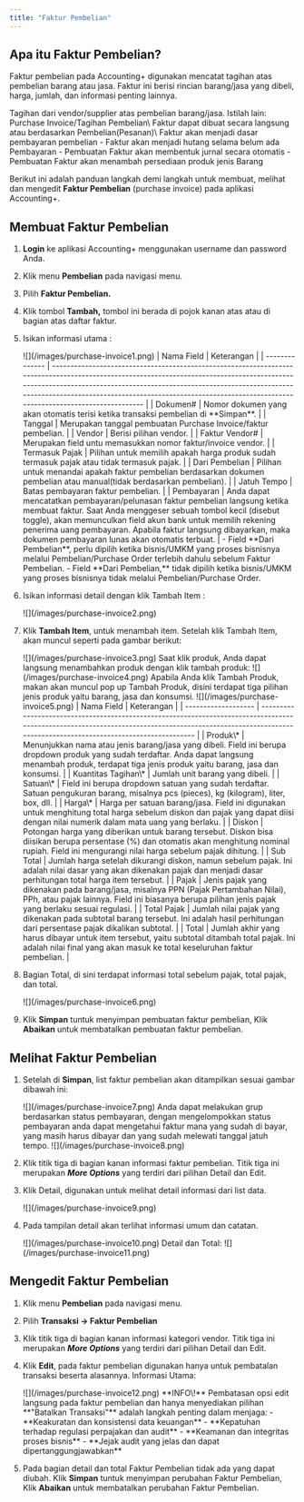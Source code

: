 ```yaml
---
title: "Faktur Pembelian"
---
```


## Apa itu Faktur Pembelian?

Faktur pembelian pada Accounting\+ digunakan mencatat tagihan atas pembelian barang atau jasa. Faktur ini berisi rincian barang/jasa yang dibeli, harga, jumlah, dan informasi penting lainnya.

<Note>
  Tagihan dari vendor/supplier atas pembelian barang/jasa.
</Note>

<Tip>
  Istilah lain: Purchase Invoice/Tagihan Pembelian\
  Faktur dapat dibuat secara langsung atau berdasarkan Pembelian(Pesanan)\
  Faktur akan menjadi dasar pembayaran pembelian
</Tip>

<Warning>
  - Faktur akan menjadi hutang selama belum ada Pembayaran
  - Pembuatan Faktur akan membentuk jurnal secara otomatis
  - Pembuatan Faktur akan menambah persediaan produk jenis Barang
</Warning>

Berikut ini adalah panduan langkah demi langkah untuk membuat, melihat dan mengedit **Faktur Pembelian** (purchase invoice) pada aplikasi Accounting\+.

## Membuat Faktur Pembelian

1. **Login** ke aplikasi Accounting\+ menggunakan username dan password Anda.
2. Klik menu **Pembelian** pada navigasi menu.
3. Pilih **Faktur Pembelian.**
4. Klik tombol **Tambah,** tombol ini berada di pojok kanan atas atau di bagian atas daftar faktur.
5. Isikan informasi utama :

   <Frame>
     ![](/images/purchase-invoice1.png)
   </Frame>
   | Nama Field     | Keterangan                                                                                                                                                                                                                                                                                                                        |
   | -------------- | --------------------------------------------------------------------------------------------------------------------------------------------------------------------------------------------------------------------------------------------------------------------------------------------------------------------------------- |
   | Dokumen#       | Nomor dokumen yang akan otomatis terisi ketika transaksi pembelian di **Simpan**.                                                                                                                                                                                                                                                 |
   | Tanggal        | Merupakan tanggal pembuatan Purchase Invoice/faktur pembelian.                                                                                                                                                                                                                                                                    |
   | Vendor         | Berisi pilihan vendor.                                                                                                                                                                                                                                                                                                            |
   | Faktur Vendor# | Merupakan field untu memasukkan nomor faktur/invoice vendor.                                                                                                                                                                                                                                                                      |
   | Termasuk Pajak | Pilihan untuk memilih apakah harga produk sudah termasuk pajak atau tidak termasuk pajak.                                                                                                                                                                                                                                         |
   | Dari Pembelian | Pilihan untuk menandai apakah faktur pembelian berdasarkan dokumen pembelian atau manual(tidak berdasarkan pembelian).                                                                                                                                                                                                            |
   | Jatuh Tempo    | Batas pembayaran faktur pembelian.                                                                                                                                                                                                                                                                                                |
   | Pembayaran     | Anda dapat mencatatkan pembayaran/pelunasan faktur pembelian langsung ketika membuat faktur. Saat Anda menggeser sebuah tombol kecil (disebut toggle), akan memunculkan field akun bank untuk memilih rekening penerima uang pembayaran. Apabila faktur langsung dibayarkan, maka dokumen pembayaran lunas akan otomatis terbuat. |

   <Warning>
     - Field **Dari Pembelian**, perlu dipilih ketika bisnis/UMKM yang proses bisnisnya melalui Pembelian/Purchase Order terlebih dahulu sebelum Faktur Pembelian.
     - Field **Dari Pembelian,** tidak dipilih ketika bisnis/UMKM yang proses bisnisnya tidak melalui Pembelian/Purchase Order.
   </Warning>
6. Isikan informasi detail dengan klik Tambah Item :

   <Frame>
     ![](/images/purchase-invoice2.png)
   </Frame>
7. Klik **Tambah Item**, untuk menambah item.
   Setelah klik Tambah Item, akan muncul seperti pada gambar berikut:

   <Frame>
     ![](/images/purchase-invoice3.png)
   </Frame>
   Saat klik produk, Anda dapat langsung menambahkan produk dengan klik tambah produk:

   <Frame>
     ![](/images/purchase-invoice4.png)
   </Frame>
   Apabila Anda klik Tambah Produk, makan akan muncul pop up Tambah Produk, disini terdapat tiga pilihan jenis produk yaitu barang, jasa dan konsumsi.

   <Frame>
     ![](/images/purchase-invoice5.png)
   </Frame>
   | Nama Field          | Keterangan                                                                                                                                                                                                   |
   | ------------------- | ------------------------------------------------------------------------------------------------------------------------------------------------------------------------------------------------------------ |
   | Produk\*            | Menunjukkan nama atau jenis barang/jasa yang dibeli. Field ini berupa dropdown produk yang sudah terdaftar. Anda dapat langsung menambah produk, terdapat tiga jenis produk yaitu barang, jasa dan konsumsi. |
   | Kuantitas Tagihan\* | Jumlah unit barang yang dibeli.                                                                                                                                                                              |
   | Satuan\*            | Field ini berupa dropdown satuan yang sudah terdaftar. Satuan pengukuran barang, misalnya pcs (pieces), kg (kilogram), liter, box, dll.                                                                      |
   | Harga\*             | Harga per satuan barang/jasa. Field ini digunakan untuk menghitung total harga sebelum diskon dan pajak yang dapat diisi dengan nilai numerik dalam mata uang yang berlaku.                                  |
   | Diskon              | Potongan harga yang diberikan untuk barang tersebut. Diskon bisa diisikan berupa persentase (%) dan otomatis akan menghitung nominal rupiah. Field ini mengurangi nilai harga sebelum pajak dihitung.        |
   | Sub Total           | Jumlah harga setelah dikurangi diskon, namun sebelum pajak. Ini adalah nilai dasar yang akan dikenakan pajak dan menjadi dasar perhitungan total harga item tersebut.                                        |
   | Pajak               | Jenis pajak yang dikenakan pada barang/jasa, misalnya PPN (Pajak Pertambahan Nilai), PPh, atau pajak lainnya. Field ini biasanya berupa pilihan jenis pajak yang berlaku sesuai regulasi.                    |
   | Total Pajak         | Jumlah nilai pajak yang dikenakan pada subtotal barang tersebut. Ini adalah hasil perhitungan dari persentase pajak dikalikan subtotal.                                                                      |
   | Total               | Jumlah akhir yang harus dibayar untuk item tersebut, yaitu subtotal ditambah total pajak. Ini adalah nilai final yang akan masuk ke total keseluruhan faktur pembelian.                                      |
8. Bagian Total, di sini terdapat informasi total sebelum pajak, total pajak, dan total.

   <Frame>
     ![](/images/purchase-invoice6.png)
   </Frame>
9. Klik **Simpan** tuntuk menyimpan pembuatan faktur pembelian, Klik **Abaikan** untuk membatalkan pembuatan faktur pembelian.

## Melihat Faktur Pembelian

1. Setelah di **Simpan**, list faktur pembelian akan ditampilkan sesuai gambar dibawah ini:

   <Frame>
     ![](/images/purchase-invoice7.png)
   </Frame>
   <Tip>
     Anda dapat melakukan grup berdasarkan status pembayaran, dengan mengelompokkan status pembayaran anda dapat mengetahui faktur mana yang sudah di bayar, yang masih harus dibayar dan yang sudah melewati tanggal jatuh tempo.

     <Frame>
       ![](/images/purchase-invoice8.png)
     </Frame>
   </Tip>
2. Klik titik tiga di bagian kanan informasi faktur pembelian. Titik tiga ini merupakan **_More Options_** yang terdiri dari pilihan Detail dan Edit.
3. Klik Detail, digunakan untuk melihat detail informasi dari list data.

   <Frame>
     ![](/images/purchase-invoice9.png)
   </Frame>
4. Pada tampilan detail akan terlihat informasi umum dan catatan.

   <Frame>
     ![](/images/purchase-invoice10.png)
   </Frame>
   Detail dan Total:

   <Frame>
     ![](/images/purchase-invoice11.png)
   </Frame>

## Mengedit Faktur Pembelian

1. Klik menu **Pembelian** pada navigasi menu.
2. Pilih **Transaksi → Faktur Pembelian**
3. Klik titik tiga di bagian kanan informasi kategori vendor. Titik tiga ini merupakan **_More Options_** yang terdiri dari pilihan Detail dan Edit.
4. Klik **Edit**, pada faktur pembelian digunakan hanya untuk pembatalan transaksi beserta alasannya.
   Informasi Utama:

   <Frame>
     ![](/images/purchase-invoice12.png)
   </Frame>
   <Note>
     **INFO\!**
     Pembatasan opsi edit langsung pada faktur pembelian dan hanya menyediakan pilihan **"Batalkan Transaksi"** adalah langkah penting dalam menjaga:
     - **Keakuratan dan konsistensi data keuangan**
     - **Kepatuhan terhadap regulasi perpajakan dan audit**
     - **Keamanan dan integritas proses bisnis**
     - **Jejak audit yang jelas dan dapat dipertanggungjawabkan**
   </Note>
5. Pada bagian detail dan total Faktur Pembelian tidak ada yang dapat diubah. Klik **Simpan** tuntuk menyimpan perubahan Faktur Pembelian, Klik **Abaikan** untuk membatalkan perubahan Faktur Pembelian.
